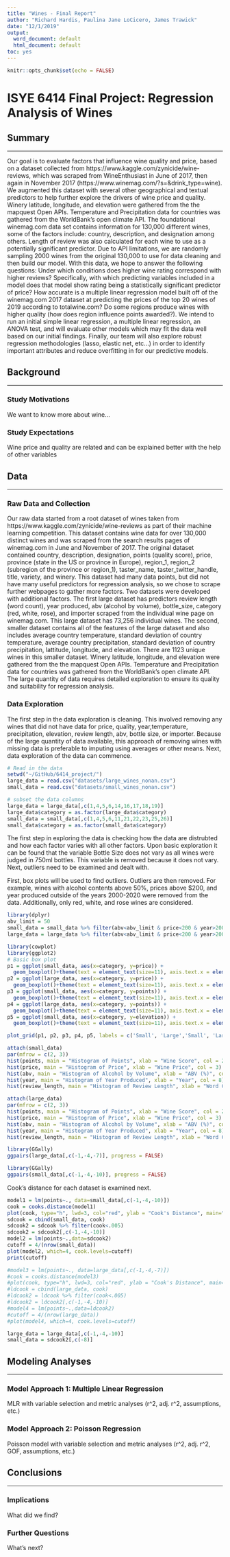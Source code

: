 ```yaml
---
title: "Wines - Final Report"
author: "Richard Hardis, Paulina Jane LoCicero, James Trawick"
date: "12/1/2019"
output:
  word_document: default
  html_document: default
toc: yes
---
```


```r
knitr::opts_chunk$set(echo = FALSE)
```

# ISYE 6414 Final Project: Regression Analysis of Wines

## Summary
***
  Our goal is to evaluate factors that influence wine quality and price, based on a dataset collected from https://www.kaggle.com/zynicide/wine-reviews, which was scraped from WineEnthusiast in June of 2017, then again in November 2017 (https://www.winemag.com/?s=&drink_type=wine).  We augmented this dataset with several other geographical and textual predictors to help further explore the drivers of wine price and quality.  Winery latitude, longitude, and elevation were gathered from the the mapquest Open APIs.  Temperature and Precipitation data for countries was gathered from the WorldBank’s open climate API. The foundational winemag.com data set contains information for 130,000 different wines, some of the factors include: country, description, and designation among others.  Length of review was also calculated for each wine to use as a potentially significant predictor.  Due to API limitations, we are randomly sampling 2000 wines from the original 130,000 to use for data cleaning and then build our model. With this data, we hope to answer the following questions:
Under which conditions does higher wine rating correspond with higher reviews?  Specifically, with which predicting variables included in a model does that model show rating being a statistically significant predictor of price? How accurate is a multiple linear regression model built off of the winemag.com 2017 dataset at predicting the prices of the top 20 wines of 2019 according to totalwine.com? Do some regions produce wines with higher quality (how does region influence points awarded?). We intend to run an initial simple linear regression, a multiple linear regression, an ANOVA test, and will evaluate other models which may fit the data well based on our initial findings. Finally, our team will also explore robust regression methodologies (lasso, elastic net, etc…) in order to identify important attributes and reduce overfitting in for our predictive models.

## Background
***
### Study Motivations
  We want to know more about wine...
  
### Study Expectations
  Wine price and quality are related and can be explained better with the help of other variables
  
## Data
***
### Raw Data and Collection
  Our raw data started from a root dataset of wines taken from https://www.kaggle.com/zynicide/wine-reviews as part of their machine learning competition.  This dataset contains wine data for over 130,000 distinct wines and was scraped from the search results pages of winemag.com in June and November of 2017.  The original dataset contained country, description, designation, points (quality score), price, province (state in the US or province in Europe), region_1, region_2 (subregion of the province or region_1), taster_name, taster_twitter_handle, title, variety, and winery.  This dataset had many data points, but did not have many useful predictors for regression analysis, so we chose to scrape further webpages to gather more factors.  Two datasets were developed with additional factors.  The first large dataset has predictors  review length (word count), year produced, abv (alcohol by volume), bottle_size, category (red, white, rose), and importer scraped from the individual wine page on winemag.com.  This large dataset has 73,256 individual wines.  The second, smaller dataset contains all of the features of the large dataset and also includes average country temperature, standard deviation of country temperature, average country precipitation, standard deviation of country precipitation, lattitude, longitude, and elevation.  There are 1123 unique wines in this smaller dataset.  Winery latitude, longitude, and elevation were gathered from the the mapquest Open APIs.  Temperature and Precipitation data for countries was gathered from the WorldBank’s open climate API.  The large quantity of data requires detailed exploration to ensure its quality and suitability for regression analysis.
  
### Data Exploration
  The first step in the data exploration is cleaning. This involved removing any wines that did not have data for price, quality, year,temperature, precipitation, elevation, review length, abv, bottle size, or importer.  Because of the large quantity of data available, this approach of removing wines with missing data is preferable to imputing using averages or other means.  Next, data exploration of the data can commence.
  
```r
# Read in the data
setwd("~/GitHub/6414_project/")
large_data = read.csv("datasets/large_wines_nonan.csv")
small_data = read.csv("datasets/small_wines_nonan.csv")
```

```r
# subset the data columns
large_data = large_data[,c(1,4,5,6,14,16,17,18,19)]
large_data$category = as.factor(large_data$category)
small_data = small_data[,c(1,4,5,6,11,21,22,23,25,26)]
small_data$category = as.factor(small_data$category)
```

  The first step in exploring the data is checking how the data are distrubted and how each factor varies with all other factors.  Upon basic exploration it can be found that the variable Bottle Size does not vary as all wines were judged in 750ml bottles. This variable is removed because it does not vary.  Next, outliers need to be examined and dealt with.

First, box plots will be used to find outliers.  Outliers are then removed. For example, wines with alcohol contents above 50%, prices above $200, and year produced outside of the years 2000-2020 were removed from the data. Additionally, only red, white, and rose wines are considered.

```r
library(dplyr)
abv_limit = 50
small_data = small_data %>% filter(abv<abv_limit & price<200 & year>2000 & year<2020 & elevation>0  & (category=='Red' | category=='White' | category=='Rose'))
large_data = large_data %>% filter(abv<abv_limit & price<200 & year>2000 & year<2020 & (category=='Red' | category=='White' | category=='Rose'))

library(cowplot)
library(ggplot2)
# Basic box plot
p1 = ggplot(small_data, aes(x=category, y=price)) + 
  geom_boxplot()+theme(text = element_text(size=11), axis.text.x = element_text(angle=90, hjust=1))
p2 = ggplot(large_data, aes(x=category, y=price)) + 
  geom_boxplot()+theme(text = element_text(size=11), axis.text.x = element_text(angle=90, hjust=1))
p3 = ggplot(small_data, aes(x=category, y=points)) + 
  geom_boxplot()+theme(text = element_text(size=11), axis.text.x = element_text(angle=90, hjust=1))
p4 = ggplot(large_data, aes(x=category, y=points)) + 
  geom_boxplot()+theme(text = element_text(size=11), axis.text.x = element_text(angle=90, hjust=1))
p5 = ggplot(small_data, aes(x=category, y=elevation)) + 
  geom_boxplot()+theme(text = element_text(size=11), axis.text.x = element_text(angle=90, hjust=1))

plot_grid(p1, p2, p3, p4, p5, labels = c('Small', 'Large','Small', 'Large', 'Small'), label_size = 10)
```


```r
attach(small_data)
par(mfrow = c(2, 3))
hist(points, main = "Histogram of Points", xlab = "Wine Score", col = 2)
hist(price, main = "Histogram of Price", xlab = "Wine Price", col = 3)
hist(abv, main = "Histogram of Alcohol by Volume", xlab = "ABV (%)", col = 5)
hist(year, main = "Histogram of Year Produced", xlab = "Year", col = 8)
hist(review_length, main = "Histogram of Review Length", xlab = "Word Count", col = 9)

attach(large_data)
par(mfrow = c(2, 3))
hist(points, main = "Histogram of Points", xlab = "Wine Score", col = 2)
hist(price, main = "Histogram of Price", xlab = "Wine Price", col = 3)
hist(abv, main = "Histogram of Alcohol by Volume", xlab = "ABV (%)", col = 5)
hist(year, main = "Histogram of Year Produced", xlab = "Year", col = 8)
hist(review_length, main = "Histogram of Review Length", xlab = "Word Count", col = 9)
```



```r
library(GGally)
ggpairs(large_data[,c(-1,-4,-7)], progress = FALSE)
```

```r
library(GGally)
ggpairs(small_data[,c(-1,-4,-10)], progress = FALSE)
```

  Cook's distance for each dataset is examined next.
  
```r
model1 = lm(points~., data=small_data[,c(-1,-4,-10)])
cook = cooks.distance(model1)
plot(cook, type="h", lwd=3, col="red", ylab = "Cook's Distance", main="Cook's Distance")
sdcook = cbind(small_data, cook)
sdcook2 = sdcook %>% filter(cook<.005)
sdcook2 = sdcook2[,c(-1,-4,-10)]
model2 = lm(points~.,data=sdcook2)
cutoff = 4/(nrow(small_data))
plot(model2, which=4, cook.levels=cutoff)
print(cutoff)
```

```r
#model3 = lm(points~., data=large_data[,c(-1,-4,-7)])
#cook = cooks.distance(model3)
#plot(cook, type="h", lwd=3, col="red", ylab = "Cook's Distance", main="Cook's Distance")
#ldcook = cbind(large_data, cook)
#ldcook2 = ldcook %>% filter(cook<.005)
#ldcook2 = ldcook2[,c(-1,-4,-10)]
#model4 = lm(points~.,data=ldcook2)
#cutoff = 4/(nrow(large_data))
#plot(model4, which=4, cook.levels=cutoff)
```

```r
large_data = large_data[,c(-1,-4,-10)]
small_data = sdcook2[,c(-8)]
```


## Modeling Analyses
***
### Model Approach 1: Multiple Linear Regression
  MLR with variable selection and metric analyses (r^2, adj. r^2, assumptions, etc.)

### Model Approach 2: Poisson Regression
  Poisson model with variable selection and metric analyses (r^2, adj. r^2, GOF, assumptions, etc.)

## Conclusions
***
### Implications
  What did we find?

### Further Questions
  What's next?
